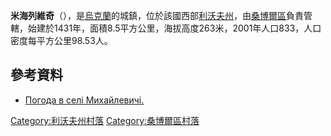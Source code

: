 {{coord|49|39|29|N|23|26|1|E|scale:100000|display=title}}

'''米海列維奇'''（{{lang-uk|Михайлевичі}}），是[[烏克蘭|烏克蘭]]的城鎮，位於該國西部[[利沃夫州|利沃夫州]]，由[[桑博爾區|桑博爾區]]負責管轄，始建於1431年，面積8.5平方公里，海拔高度263米，2001年人口833，人口密度每平方公里98.53人。

==參考資料==
* [http://weather.in.ua/ua/l'vovskaja/15837 Погода в селі Михайлевичі.] {{Wayback|url=http://weather.in.ua/ua/l%27vovskaja/15837 |date=20160305104018 }}

[[Category:利沃夫州村落|Category:利沃夫州村落]]
[[Category:桑博爾區村落|Category:桑博爾區村落]]


{{Lviv-geo-stub}}